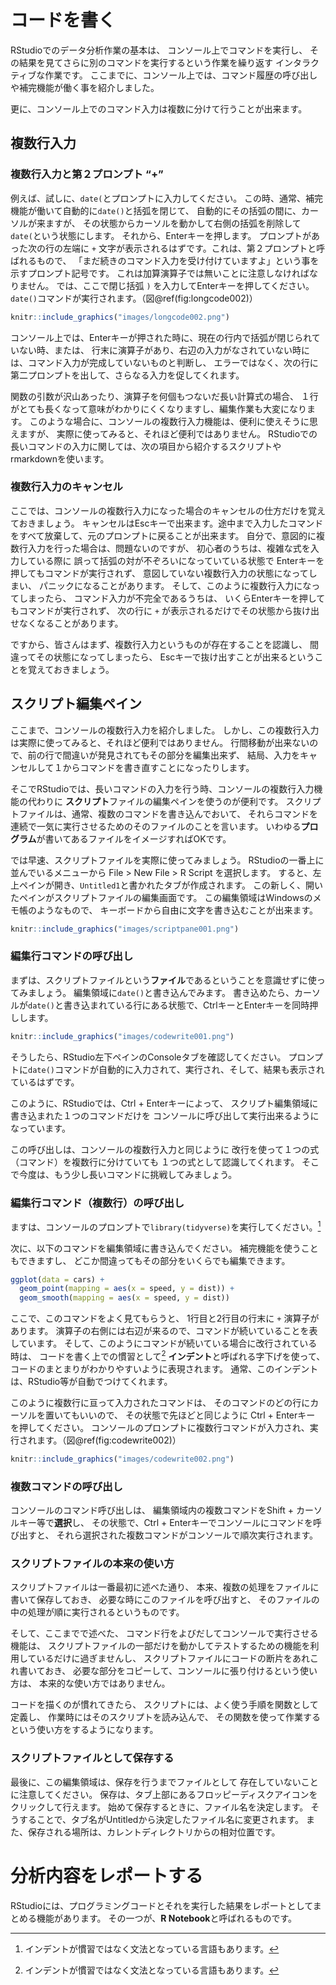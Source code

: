 # コードを書く

RStudioでのデータ分析作業の基本は、
コンソール上でコマンドを実行し、
その結果を見てさらに別のコマンドを実行するという作業を繰り返す
インタラクティブな作業です。
ここまでに、コンソール上では、コマンド履歴の呼び出しや補完機能が働く事を紹介しました。

更に、コンソール上でのコマンド入力は複数に分けて行うことが出来ます。

## 複数行入力

### 複数行入力と第２プロンプト "+"

例えば、試しに、`date(`とプロンプトに入力してください。
この時、通常、補完機能が働いて自動的に`date()`と括弧を閉じて、
自動的にその括弧の間に、カーソルが来ますが、
その状態からカーソルを動かして右側の括弧を削除して`date(`という状態にします。
それから、Enterキーを押します。
プロンプトがあった次の行の左端に `+` 文字が表示されるはずです。これは、第２プロンプトと呼ばれるもので、
「まだ続きのコマンド入力を受け付けていますよ」という事を示すプロンプト記号です。
これは加算演算子では無いことに注意しなければなりません。
では、ここで閉じ括弧 `)` を入力してEnterキーを押してください。
`date()`コマンドが実行されます。（図\@ref(fig:longcode002)）


```r
knitr::include_graphics("images/longcode002.png")
```

コンソール上では、Enterキーが押された時に、現在の行内で括弧が閉じられていない時、または、
行末に演算子があり、右辺の入力がなされていない時には、コマンド入力が完成していないものと判断し、
エラーではなく、次の行に第二プロンプトを出して、さらなる入力を促してくれます。

関数の引数が沢山あったり、演算子を何個もつないだ長い計算式の場合、
１行がとても長くなって意味がわかりにくくなりますし、編集作業も大変になります。
このような場合に、コンソールの複数行入力機能は、便利に使えそうに思えますが、
実際に使ってみると、それほど便利ではありません。
RStudioでの長いコマンドの入力に関しては、次の項目から紹介するスクリプトやrmarkdownを使います。

### 複数行入力のキャンセル

ここでは、コンソールの複数行入力になった場合のキャンセルの仕方だけを覚えておきましょう。
キャンセルはEscキーで出来ます。途中まで入力したコマンドをすべて放棄して、元のプロンプトに戻ることが出来ます。
自分で、意図的に複数行入力を行った場合は、問題ないのですが、
初心者のうちは、複雑な式を入力している際に
誤って括弧の対が不ぞろいになっていている状態で
Enterキーを押してもコマンドが実行されず、
意図していない複数行入力の状態になってしまい、
パニックになることがあります。
そして、このように複数行入力になってしまったら、
コマンド入力が不完全であるうちは、
いくらEnterキーを押してもコマンドが実行されず、
次の行に `+` が表示されるだけでその状態から抜け出せなくなることがあります。

ですから、皆さんはまず、複数行入力というものが存在することを認識し、
間違ってその状態になってしまったら、
Escキーで抜け出すことが出来るということを覚えておきましょう。

## スクリプト編集ペイン

ここまで、コンソールの複数行入力を紹介しました。
しかし、この複数行入力は実際に使ってみると、それほど便利ではありません。
行間移動が出来ないので、前の行で間違いが発見されてもその部分を編集出来ず、
結局、入力をキャンセルして１からコマンドを書き直すことになったりします。

そこでRStudioでは、長いコマンドの入力を行う時、コンソールの複数行入力機能の代わりに
**スクリプト**ファイルの編集ペインを使うのが便利です。
スクリプトファイルは、通常、複数のコマンドを書き込んでおいて、
それらコマンドを連続で一気に実行させるためのそのファイルのことを言います。
いわゆる**プログラム**が書いてあるファイルをイメージすればOKです。

では早速、スクリプトファイルを実際に使ってみましょう。
RStudioの一番上に並んでいるメニューから File > New File > R Script を選択します。
すると、左上ペインが開き、`Untitled1`と書かれたタブが作成されます。
この新しく、開いたペインがスクリプトファイルの編集画面です。
この編集領域はWindowsのメモ帳のようなもので、
キーボードから自由に文字を書き込むことが出来ます。

```r
knitr::include_graphics("images/scriptpane001.png")
```

### 編集行コマンドの呼び出し

まずは、スクリプトファイルという**ファイル**であるということを意識せずに使ってみましょう。
編集領域に`date()`と書き込んでみます。
書き込めたら、カーソルが`date()`と書き込まれている行にある状態で、CtrlキーとEnterキーを同時押しします。

```r
knitr::include_graphics("images/codewrite001.png")
```

そうしたら、RStudio左下ペインのConsoleタブを確認してください。
プロンプトに`date()`コマンドが自動的に入力されて、実行され、そして、結果も表示されているはずです。

このように、RStudioでは、Ctrl + Enterキーによって、
スクリプト編集領域に書き込まれた１つのコマンドだけを
コンソールに呼び出して実行出来るようになっています。

この呼び出しは、コンソールの複数行入力と同じように
改行を使って１つの式（コマンド）を複数行に分けていても
１つの式として認識してくれます。
そこで今度は、もう少し長いコマンドに挑戦してみましょう。

### 編集行コマンド（複数行）の呼び出し

ますは、コンソールのプロンプトで`library(tidyverse)`を実行してください。[^1]

[^1]: tidyverseパッケージ群のインストールが必要です。

次に、以下のコマンドを編集領域に書き込んでください。
補完機能を使うこともできますし、
どこか間違ってもその部分をいくらでも編集できます。

```r
ggplot(data = cars) +
  geom_point(mapping = aes(x = speed, y = dist)) +
  geom_smooth(mapping = aes(x = speed, y = dist))
```

ここで、このコマンドをよく見てもらうと、
1行目と2行目の行末に `+` 演算子があります。
演算子の右側には右辺が来るので、コマンドが続いていることを表しています。
そして、このようにコマンドが続いている場合に改行されている時は、
コードを書く上での慣習として[^1]
**インデント**と呼ばれる字下げを使って、コードのまとまりがわかりやすいように表現されます。
通常、このインデントは、RStudio等が自動でつけてくれます。

[^1]: インデントが慣習ではなく文法となっている言語もあります。

このように複数行に亘って入力されたコマンドは、
そのコマンドのどの行にカーソルを置いてもいいので、
その状態で先ほどと同じように Ctrl + Enterキー を押してください。
コンソールのプロンプトに複数行コマンドが入力され、実行されます。（図\@ref(fig:codewrite002)）

```r
knitr::include_graphics("images/codewrite002.png")
```

### 複数コマンドの呼び出し

コンソールのコマンド呼び出しは、
編集領域内の複数コマンドをShift + カーソルキー等で**選択**し、
その状態で、Ctrl + Enterキーでコンソールにコマンドを呼び出すと、
それら選択された複数コマンドがコンソールで順次実行されます。

### スクリプトファイルの本来の使い方

スクリプトファイルは一番最初に述べた通り、
本来、複数の処理をファイルに書いて保存しておき、
必要な時にこのファイルを呼び出すと、
そのファイルの中の処理が順に実行されるというものです。

そして、ここまでで述べた、
コマンド行をよびだしてコンソールで実行させる機能は、
スクリプトファイルの一部だけを動かしてテストするための機能を利用しているだけに過ぎませんし、
スクリプトファイルにコードの断片をあれこれ書いておき、
必要な部分をコピーして、コンソールに張り付けるという使い方は、
本来的な使い方ではありません。

コードを描くのが慣れてきたら、
スクリプトには、よく使う手順を関数として定義し、
作業時にはそのスクリプトを読み込んで、
その関数を使って作業するという使い方をするようになります。


### スクリプトファイルとして保存する

最後に、この編集領域は、保存を行うまでファイルとして
存在していないことに注意してください。
保存は、タブ上部にあるフロッピーディスクアイコンをクリックして行えます。
始めて保存するときに、ファイル名を決定します。
そうすることで、タブ名がUntitledから決定したファイル名に変更されます。
また、保存される場所は、カレントディレクトリからの相対位置です。


# 分析内容をレポートする

RStudioには、プログラミングコードとそれを実行した結果をレポートとしてまとめる機能があります。
その一つが、**R Notebook**と呼ばれるものです。





